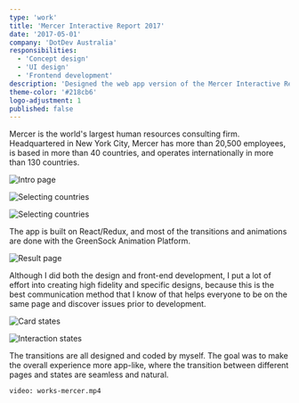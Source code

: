 ```yaml
---
type: 'work'
title: 'Mercer Interactive Report 2017'
date: '2017-05-01'
company: 'DotDev Australia'
responsibilities:
  - 'Concept design'
  - 'UI design'
  - 'Frontend development'
description: 'Designed the web app version of the Mercer Interactive Report 2017, and participated in the front-end development of the app.'
theme-color: '#218cb6'
logo-adjustment: 1
published: false
---
```



Mercer is the world's largest human resources consulting firm. Headquartered in New York City, Mercer has more than 20,500 employees, is based in more than 40 countries, and operates internationally in more than 130 countries.

<ImageContainer>

![Intro page](works-mercer-01.png)

</ImageContainer>

<ImageContainer>

![Selecting countries](works-mercer-02.png)

</ImageContainer>


<ImageContainer>

![Selecting countries](works-mercer-03.png)

</ImageContainer>

The app is built on React/Redux, and most of the transitions and animations are done with the GreenSock Animation Platform.

<ImageContainer>

![Result page](works-mercer-04.png)

</ImageContainer>

Although I did both the design and front-end development, I put a lot of effort into creating high fidelity and specific designs, because this is the best communication method that I know of that helps everyone to be on the same page and discover issues prior to development.

<ImageContainer>

![Card states](works-mercer-05.png)

</ImageContainer>

<ImageContainer>

![Interaction states](works-mercer-06.png)

</ImageContainer>

The transitions are all designed and coded by myself. The goal was to make the overall experience more app-like, where the transition between different pages and states are seamless and natural.


<VideoContainer size="large">

`video: works-mercer.mp4`

</VideoContainer>
